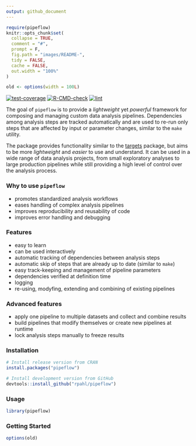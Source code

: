 ```yaml
---
output: github_document
---
```


<!-- README.md is generated from README.Rmd. Please edit that file -->

```r
require(pipeflow)
knitr::opts_chunk$set(
  collapse = TRUE,
  comment = "#",
  prompt = F,
  fig.path = "images/README-",
  tidy = FALSE,
  cache = FALSE,
  out.width = "100%"
)

old <- options(width = 100L)
```

<!-- badges: start -->

[![test-coverage](https://github.com/rpahl/pipeflow/actions/workflows/test-coverage.yaml/badge.svg)](https://github.com/rpahl/pipeflow/actions/workflows/test-coverage.yaml)
[![R-CMD-check](https://github.com/rpahl/pipeflow/actions/workflows/check-standard.yaml/badge.svg)](https://github.com/rpahl/pipeflow/actions/workflows/check-standard.yaml)
[![lint](https://github.com/rpahl/pipeflow/actions/workflows/lint.yaml/badge.svg)](https://github.com/rpahl/pipeflow/actions/workflows/lint.yaml)

<!-- badges: end -->

The goal of `pipeflow` is to provide a *lightweight* yet *powerful*
framework for composing and managing custom data analysis pipelines.
Dependencies among analysis steps are tracked automatically and are
used to re-run only steps that are affected by input or parameter
changes, similar to the `make` utility.

The package provides functionality similar to the
[targets](https://CRAN.R-project.org/package=targets) package, but
aims to be more *lightweight* and *easier* to use and understand.
It can be used in a wide range of
data analysis projects, from small exploratory analyses to large
production pipelines while still providing a high level of control
over the analysis process.

### Why to use `pipeflow`

* promotes standardized analysis workflows
* eases handling of complex analysis pipelines
* improves reproducibility and reusability of code
* improves error handling and debugging

### Features

* easy to learn
* can be used interactively
* automatic tracking of dependencies between analysis steps
* automatic skip of steps that are already up to date (similar to `make`)
* easy track-keeping and management of pipeline parameters
* dependencies verified at definition time
* logging
* re-using, modyfing, extending and combining of existing pipelines

### Advanced features

* apply one pipeline to multiple datasets and collect and combine results
* build pipelines that modify themselves or create new pipelines at runtime
* lock analysis steps manually to freeze results


### Installation

```r
# Install release version from CRAN
install.packages("pipeflow")

# Install development version from GitHub
devtools::install_github("rpahl/pipeflow")
```


### Usage

```r
library(pipeflow)
```

### Getting Started


```r
options(old)
```